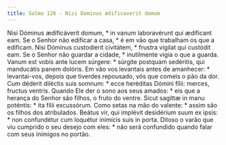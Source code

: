 ```yaml
---
title: Salmo 126 - Nisi Dominus ædificaverit domum
---
```


<div class="grid grid-cols-2 gap-5">
  <span class="text-justify">
    Nisi Dóminus ædificáverit domum, * in vanum laboravérunt qui ædíficant eam.
  </span>
  <span class="text-justify">
    Se o Senhor não edificar a casa, * é em vão que trabalham os que a edificam.
  </span>
  <span class="text-justify">
    Nisi Dóminus custodíerit civitátem, * frustra vígilat qui custódit eam.
  </span>
  <span class="text-justify">
    Se o Senhor não guardar a cidade, * inutilmente vigia o que a guarda.
  </span>
  <span class="text-justify">
    Vanum est vobis ante lucem súrgere: * súrgite postquam sedéritis, qui
    manducátis panem dolóris.
  </span>
  <span class="text-justify">
    Em vão vos levantais antes de amanhecer: * levantai-vos, depois que tiverdes
    repousado, vós que comeis o pão da dor.
  </span>
  <span class="text-justify">
    Cum déderit diléctis suis somnum: * ecce heréditas Dómini fílii: merces,
    fructus ventris.
  </span>
  <span class="text-justify">
    Quando Ele der o sono aos seus amados: * eis que a herança do Senhor são
    filhos, o fruto do ventre.
  </span>
  <span class="text-justify">
    Sicut sagíttæ in manu poténtis: * ita fílii excussórum.
  </span>
  <span class="text-justify">
    Como setas na mão do valente: * assim são os filhos dos atribulados.
  </span>
  <span class="text-justify">
    Beátus vir, qui implévit desidérium suum ex ipsis: * non confundétur cum
    loquétur inimícis suis in porta.
  </span>
  <span class="text-justify">
    Ditoso o varão que viu cumprido o seu desejo com eles: * não será confundido
    quando falar com seus inimigos no portão.
  </span>
</div>

